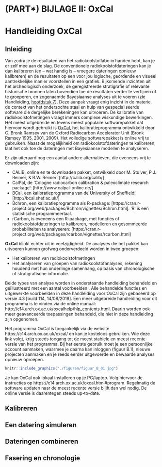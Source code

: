 # (PART\*) BIJLAGE II: OxCal {-}

# **Handleiding OxCal** {-#Oxcal}

## Inleiding {-#OxCal_intro}

Van zodra je de resultaten van het radiokoolstoflabo in handen hebt, kan je er zelf mee aan de slag. De conventionele radiokoolstofdateringen kan je dan kalibreren (en – wat handig is – vroegere dateringen opnieuw kalibreren) en de resultaten op een voor jou logische, geordende en visueel aantrekkelijke manier voorstellen in een grafiek. Bijkomende inzichten uit het archeologisch onderzoek, de geregistreerde stratigrafie of relevante historische bronnen laten bovendien toe de resultaten verder te verfijnen of te groeperen, en zogenaamde Bayesiaanse analyses uit te voeren (zie Handleiding, [hoofdstuk 7](#modelleren)). Deze aanpak vraagt enig inzicht in de materie, de context van het onderzochte staal en hulp van gespecialiseerde software die dergelijke berekeningen kan uitvoeren. De kalibratie van radiokoolstofmetingen vraagt immers complexe wiskundige bewerkingen. Het meest uitgebreide en tevens meest populaire softwarepakket dat hiervoor wordt gebruikt is [OxCal](https://c14.arch.ox.ac.uk/oxcal.html), het kalibratieprogramma ontwikkeld door C. Bronk Ramsey van de Oxford Radiocarbon Accelerator Unit (Bronk Ramsey 1995, 2001, 2009). Het volledige softwarepakket is online vrij te gebruiken. Naast de mogelijkheid om radiokoolstofdateringen te kalibreren, laat het ook toe de dateringen met Bayesiaanse modellen te analyseren.

Er zijn uiteraard nog een aantal andere alternatieven, die eveneens vrij te downloaden zijn:

  - CALIB, online en te downloaden pakket, ontwikkeld door M. Stuiver, P.J. Reimer, & R.W. Reimer: [http://calib.org/calib/] 
  - CalPal, de ‘Cologne radiocarbon calibration & paleoclimate research package’: [http://www.calpal-online.de/]
  - BCal, een kalibratieprogramma van de University of Sheffield: [http://bcal.shef.ac.uk/]
  - Bchron, een kalibratieprogramma als R-package: [https://cran.r-project.org/web/packages/Bchron/vignettes/Bchron.html]. ‘R’ is een statistische programmeertaal. 
  - rCarbon, is eveneens een R-package, met functies of radiokoolstofdateringen te kalibreren, modelleren en gesommeerde probabiliteiten te analyseren: [https://cran.r-project.org/web/packages/rcarbon/vignettes/rcarbon.html]

**OxCal** blinkt echter uit in veelzijdigheid. De analyses die het pakket kan uitvoeren kunnen grofweg onderverdeeld worden in twee groepen:

  - Het kalibreren van radiokoolstofmetingen
  - Het analyseren van groepen van radiokoolstofanalyses, rekening houdend met hun onderlinge samenhang, op basis van chronologische of stratigrafische informatie.

Beide types van analyse worden in onderstaande handleiding behandeld en geïllustreerd met een aantal voorbeelden . Alle behandelde functies en uitgewerkte voorbeelden in deze handleiding voor OxCal zijn gebaseerd op versie 4.3 [build 114, 14/08/2018]. Een meer uitgebreide handleiding voor dit programma is te vinden via de online manual: http://c14.arch.ox.ac.uk/oxcalhelp/hlp_contents.html. Daarin worden ook meer geavanceerde toepassingen behandeld, die niet in deze handleiding zijn opgenomen.

Het programma OxCal is toegankelijk via de website https://c14.arch.ox.ac.uk/oxcal/ en kan je kosteloos gebruiken. Wie deze link volgt, krijg steeds toegang tot de meest stabiele en meest recente versie van het programma. Bij het eerste gebruik moet je een persoonlijke account aanmaken, waarmee je daarna kan inloggen (figuur B.1), nieuwe projecten aanmaken en je reeds eerder uitgevoerde en bewaarde analyses opnieuw oproepen.

```r

knitr::include_graphics("./figuren/figuur_B_01.jpg")

```

Je kan OxCal ook lokaal installeren op je PC/laptop. Volg hiervoor de instructies op https://c14.arch.ox.ac.uk/oxcal.html#program. Regelmatig de software updaten naar de meest recente versie blijft dan wel nodig. De online versie is daarentegen steeds up-to-date.


## Kalibreren {-}

## Een datering simuleren {-}

## Dateringen combineren {-}

## Fasering en chronologie {-}

